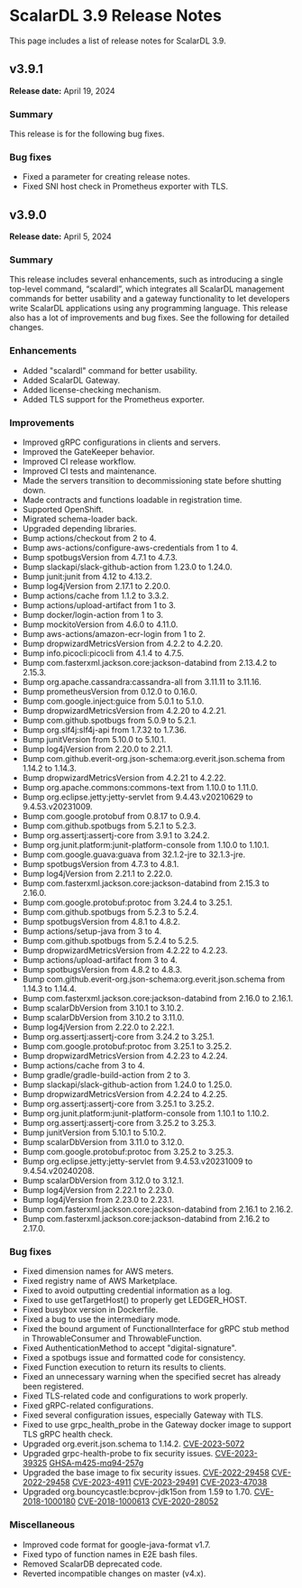 # ScalarDL 3.9 Release Notes

This page includes a list of release notes for ScalarDL 3.9.

## v3.9.1

**Release date:** April 19, 2024

### Summary

This release is for the following bug fixes.

### Bug fixes

- Fixed a parameter for creating release notes.
- Fixed SNI host check in Prometheus exporter with TLS.

## v3.9.0

**Release date:** April 5, 2024

### Summary

This release includes several enhancements, such as introducing a single top-level command, “scalardl”, which integrates all ScalarDL management commands for better usability and a gateway functionality to let developers write ScalarDL applications using any programming language. This release also has a lot of improvements and bug fixes. See the following for detailed changes.

### Enhancements

- Added "scalardl" command for better usability.
- Added ScalarDL Gateway.
- Added license-checking mechanism.
- Added TLS support for the Prometheus exporter.

### Improvements

- Improved gRPC configurations in clients and servers.
- Improved the GateKeeper behavior.
- Improved CI release workflow.
- Improved CI tests and maintenance.
- Made the servers transition to decommissioning state before shutting down.
- Made contracts and functions loadable in registration time.
- Supported OpenShift.
- Migrated schema-loader back.
- Upgraded depending libraries.
- Bump actions/checkout from 2 to 4.
- Bump aws-actions/configure-aws-credentials from 1 to 4.
- Bump spotbugsVersion from 4.7.1 to 4.7.3.
- Bump slackapi/slack-github-action from 1.23.0 to 1.24.0.
- Bump junit:junit from 4.12 to 4.13.2.
- Bump log4jVersion from 2.17.1 to 2.20.0.
- Bump actions/cache from 1.1.2 to 3.3.2.
- Bump actions/upload-artifact from 1 to 3.
- Bump docker/login-action from 1 to 3.
- Bump mockitoVersion from 4.6.0 to 4.11.0.
- Bump aws-actions/amazon-ecr-login from 1 to 2.
- Bump dropwizardMetricsVersion from 4.2.2 to 4.2.20.
- Bump info.picocli:picocli from 4.1.4 to 4.7.5.
- Bump com.fasterxml.jackson.core:jackson-databind from 2.13.4.2 to 2.15.3.
- Bump org.apache.cassandra:cassandra-all from 3.11.11 to 3.11.16.
- Bump prometheusVersion from 0.12.0 to 0.16.0.
- Bump com.google.inject:guice from 5.0.1 to 5.1.0.
- Bump dropwizardMetricsVersion from 4.2.20 to 4.2.21.
- Bump com.github.spotbugs from 5.0.9 to 5.2.1.
- Bump org.slf4j:slf4j-api from 1.7.32 to 1.7.36.
- Bump junitVersion from 5.10.0 to 5.10.1.
- Bump log4jVersion from 2.20.0 to 2.21.1.
- Bump com.github.everit-org.json-schema:org.everit.json.schema from 1.14.2 to 1.14.3.
- Bump dropwizardMetricsVersion from 4.2.21 to 4.2.22.
- Bump org.apache.commons:commons-text from 1.10.0 to 1.11.0.
- Bump org.eclipse.jetty:jetty-servlet from 9.4.43.v20210629 to 9.4.53.v20231009.
- Bump com.google.protobuf from 0.8.17 to 0.9.4.
- Bump com.github.spotbugs from 5.2.1 to 5.2.3.
- Bump org.assertj:assertj-core from 3.9.1 to 3.24.2.
- Bump org.junit.platform:junit-platform-console from 1.10.0 to 1.10.1.
- Bump com.google.guava:guava from 32.1.2-jre to 32.1.3-jre.
- Bump spotbugsVersion from 4.7.3 to 4.8.1.
- Bump log4jVersion from 2.21.1 to 2.22.0.
- Bump com.fasterxml.jackson.core:jackson-databind from 2.15.3 to 2.16.0.
- Bump com.google.protobuf:protoc from 3.24.4 to 3.25.1.
- Bump com.github.spotbugs from 5.2.3 to 5.2.4.
- Bump spotbugsVersion from 4.8.1 to 4.8.2.
- Bump actions/setup-java from 3 to 4.
- Bump com.github.spotbugs from 5.2.4 to 5.2.5.
- Bump dropwizardMetricsVersion from 4.2.22 to 4.2.23.
- Bump actions/upload-artifact from 3 to 4.
- Bump spotbugsVersion from 4.8.2 to 4.8.3.
- Bump com.github.everit-org.json-schema:org.everit.json.schema from 1.14.3 to 1.14.4.
- Bump com.fasterxml.jackson.core:jackson-databind from 2.16.0 to 2.16.1.
- Bump scalarDbVersion from 3.10.1 to 3.10.2.
- Bump scalarDbVersion from 3.10.2 to 3.11.0.
- Bump log4jVersion from 2.22.0 to 2.22.1.
- Bump org.assertj:assertj-core from 3.24.2 to 3.25.1.
- Bump com.google.protobuf:protoc from 3.25.1 to 3.25.2.
- Bump dropwizardMetricsVersion from 4.2.23 to 4.2.24.
- Bump actions/cache from 3 to 4.
- Bump gradle/gradle-build-action from 2 to 3.
- Bump slackapi/slack-github-action from 1.24.0 to 1.25.0.
- Bump dropwizardMetricsVersion from 4.2.24 to 4.2.25.
- Bump org.assertj:assertj-core from 3.25.1 to 3.25.2.
- Bump org.junit.platform:junit-platform-console from 1.10.1 to 1.10.2.
- Bump org.assertj:assertj-core from 3.25.2 to 3.25.3.
- Bump junitVersion from 5.10.1 to 5.10.2.
- Bump scalarDbVersion from 3.11.0 to 3.12.0.
- Bump com.google.protobuf:protoc from 3.25.2 to 3.25.3.
- Bump org.eclipse.jetty:jetty-servlet from 9.4.53.v20231009 to 9.4.54.v20240208.
- Bump scalarDbVersion from 3.12.0 to 3.12.1.
- Bump log4jVersion from 2.22.1 to 2.23.0.
- Bump log4jVersion from 2.23.0 to 2.23.1.
- Bump com.fasterxml.jackson.core:jackson-databind from 2.16.1 to 2.16.2.
- Bump com.fasterxml.jackson.core:jackson-databind from 2.16.2 to 2.17.0.

### Bug fixes

- Fixed dimension names for AWS meters.
- Fixed registry name of AWS Marketplace.
- Fixed to avoid outputting credential information as a log.
- Fixed to use getTargetHost() to properly get LEDGER_HOST.
- Fixed busybox version in Dockerfile.
- Fixed a bug to use the intermediary mode.
- Fixed the bound argument of FunctionalInterface for gRPC stub method in ThrowableConsumer and ThrowableFunction.
- Fixed AuthenticationMethod to accept "digital-signature".
- Fixed a spotbugs issue and formatted code for consistency.
- Fixed Function execution to return its results to clients.
- Fixed an unnecessary warning when the specified secret has already been registered.
- Fixed TLS-related code and configurations to work properly.
- Fixed gRPC-related configurations.
- Fixed several configuration issues, especially Gateway with TLS.
- Fixed to use grpc_health_probe in the Gateway docker image to support TLS gRPC health check.
- Upgraded org.everit.json.schema to 1.14.2. [CVE-2023-5072](https://github.com/advisories/GHSA-4jq9-2xhw-jpx7 "CVE-2023-5072")
- Upgraded grpc-health-probe to fix security issues. [CVE-2023-39325](https://github.com/advisories/GHSA-4374-p667-p6c8 "CVE-2023-39325") [GHSA-m425-mq94-257g](https://github.com/advisories/GHSA-m425-mq94-257g "GHSA-m425-mq94-257g")
- Upgraded the base image to fix security issues. [CVE-2022-29458](https://github.com/advisories/GHSA-jh4f-5j2m-4v9c "CVE-2022-29458") [CVE-2022-29458](https://github.com/advisories/GHSA-jh4f-5j2m-4v9c "CVE-2022-29458") [CVE-2023-4911](https://github.com/advisories/GHSA-m77w-6vjw-wh2f "CVE-2023-4911") [CVE-2023-29491](https://github.com/advisories/GHSA-vh2x-5rx6-qqhv "CVE-2023-29491") [CVE-2023-47038](https://github.com/advisories/GHSA-96fh-9q43-rmjh "CVE-2023-47038")
- Upgraded org.bouncycastle:bcprov-jdk15on from 1.59 to 1.70. [CVE-2018-1000180](https://github.com/advisories/GHSA-xqj7-j8j5-f2xr "CVE-2018-1000180") [CVE-2018-1000613](https://github.com/advisories/GHSA-4446-656p-f54g "CVE-2018-1000613") [CVE-2020-28052](https://github.com/advisories/GHSA-73xv-w5gp-frxh "CVE-2020-28052")

### Miscellaneous

- Improved code format for google-java-format v1.7.
- Fixed typo of function names in E2E bash files.
- Removed ScalarDB deprecated code.
- Reverted incompatible changes on master (v4.x).
